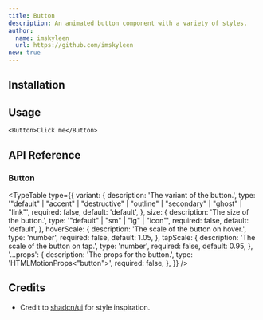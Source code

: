 ```yaml
---
title: Button
description: An animated button component with a variety of styles.
author:
  name: imskyleen
  url: https://github.com/imskyleen
new: true
---
```


<ComponentPreview name="demo-components-buttons-button" />

## Installation

<ComponentInstallation name="components-buttons-button" />

## Usage

```tsx
<Button>Click me</Button>
```

## API Reference

### Button

<ExternalLink
  href="https://animate-ui.com/docs/primitives/buttons/button#button"
  text="Animate UI API Reference - Button Primitive"
/>

<TypeTable
  type={{
    variant: {
      description: 'The variant of the button.',
      type: '"default" | "accent" | "destructive" | "outline" | "secondary" | "ghost" | "link"',
      required: false,
      default: 'default',
    },
    size: {
      description: 'The size of the button.',
      type: '"default" | "sm" | "lg" | "icon"',
      required: false,
      default: 'default',
    },
    hoverScale: {
      description: 'The scale of the button on hover.',
      type: 'number',
      required: false,
      default: 1.05,
    },
    tapScale: {
      description: 'The scale of the button on tap.',
      type: 'number',
      required: false,
      default: 0.95,
    },
    '...props': {
      description: 'The props for the button.',
      type: 'HTMLMotionProps<"button">',
      required: false,
    },
  }}
/>

## Credits

- Credit to [shadcn/ui](https://ui.shadcn.com/docs/components/button) for style inspiration.
